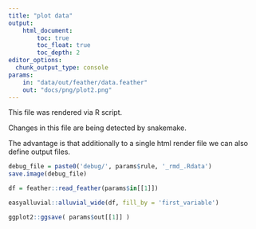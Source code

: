 ```yaml
---
title: "plot data"
output: 
    html_document:
        toc: true
        toc_float: true
        toc_depth: 2
editor_options:
  chunk_output_type: console
params:
    in: "data/out/feather/data.feather"
    out: "docs/png/plot2.png"
---
```


This file was rendered via R script.

Changes in this file are being detected by snakemake.

The advantage is that additionally to a single html render file we can also define output files.

```r

debug_file = paste0('debug/', params$rule, '_rmd_.Rdata')
save.image(debug_file)

df = feather::read_feather(params$in[[1]])

easyalluvial::alluvial_wide(df, fill_by = 'first_variable')

ggplot2::ggsave( params$out[[1]] )
```
